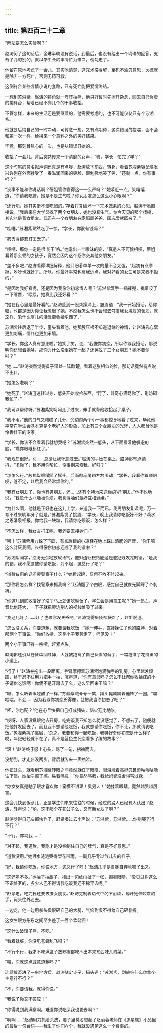 ```yaml
---
---
---
```

title: 第四百二十二章
---




“解法要怎么实验啊？”

赵涛问了这句话后，金琳半晌没有说话，到最后，也没有给出一个明确的回答，支吾了几句别的，就以学生会的事情忙为借口，匆匆走了。

他留在原地考虑了一会儿，其实他清楚，这咒术没得解，至死不渝的意思，大概就是除非一方死亡，否则无药可救。

这倒符合某些言情小说的套路，只有死亡能把爱情终结。

一想到苏湘紫，赵涛的额角就一阵阵抽痛，他只好暂时先抛开杂念，回去自己负责的接待台，帮着已经不剩几个的干事收拾。

不管怎样，未来的生活还是要继续的，他需要考虑的，也不可能仅仅只有个苏湘紫。

他就是后悔自己的一时冲动，可转念一想，又有点期待，这次错误的投喂，会不会和第一次一样，给换来一个意料之外的美好结果。

毕竟，那刻骨铭心的一次，也是从错误开始的。

收拾了一会儿，背后突然传来一个清脆的女声，“嗨，学长，忙完了咩？”

这个句尾的莫名拟声词还真是有点嗲，赵涛放下东西，转身，看着苏湘紫容光焕发兴许刚在外面接受了一番滋润回来的笑脸，很勉强地笑了笑，“还剩一点，你有事吗？”

“没事不能和你说话啊？蓓姐管你管得这——么严吗？”她凑近一点，笑嘻嘻道，“你请我吃糖，她是不是生气啦？你女朋友怎么这么小心眼啊？”

“还行吧，她其实挺不爱吃醋的。”存着打算破坏一下咒术效果的心思，赵涛干脆直接说，“我后来在大学又找了两个女朋友，她也没真生气。你今天见的那个杨楠，其实也是我女朋友。我还有一个女朋友在家照顾爸爸，国庆后就回来了。”

“哇噻，”苏湘紫果然吃了一惊，“学长，你很有钱吗？”

“我穷得都要打工去了。”

“啧啧，那你一定是很‘能干’咯。”她露出一个暧昧的笑，“真是人不可貌相哎，蓓姐看着那么乖的女孩子，竟然会因为这个忍你交其他女朋友。”

“差不多吧，”赵涛懒得详细解释，他只盼着单单一次的量不会太强，“起初有点摩擦，吵吵也就好了。所以，你最好平常也离我远点，我对好看的女生可是来者不拒的。”

“是因为我好看呢，还是因为我像你初恋情人呢？”苏湘紫双手一插裤兜，挑眉咬了一下嘴唇，“喂喂，她真比我还好看？”

“她在我心里是最好看的。”赵涛感到一股烦躁涌上，皱眉道，“我一开始搭话，给你糖，也都是因为你让我想起了她，不然我怎么也不会想去勾搭我女朋友的舍友，就这样，没什么事儿的话我要收拾东西了。”

苏湘紫往后退了半步，歪头看着他，她那股压根不知道退缩的神情，让赵涛的心窝更加刺痛，情绪也更加矛盾。

“学长，你这人真有意思哎。”她笑了笑，说，“我像你初恋，所以你跟我搭话，那说明你还想着她咯，那你为什么没跟她在一起？还另找了三个女朋友？她不要你啦？”

“她……”赵涛突然觉得鼻子深处一阵酸楚，看着这张相似的脸，那句话竟然有点说不出口。

“她怎么啦啊？”

“她死了。”赵涛迅速转过身，低头开始收拾东西，“行了，好奇心满足你了，别妨碍我忙了。”

“我可以帮你呀。”苏湘紫笑呵呵走了过来，伸手就帮他收拾起了桌子。

“我不用。”他的口气又糟糕了几分，旁边的两个小干事都惊讶地看了过来，毕竟他平常在学生会基本算是个老好人的形象，加上有三个女朋友的光环，人人都当他是怜香惜玉的专家。

“学长，你该不会看着我就想哭吧？”苏湘紫突然一低头，从下面看着他躲避的脸，“瞧你眼眶都红了。”

“我现在很好。别……总是让我怀念过去。”赵涛的手压在桌上，胳膊都有点颤抖，“求你了，我不用你帮忙，没事别来烦我，好吗？”

“那怎么行。”苏湘紫缓缓摇了摇头，后面的马尾辫左右甩动，“学长，我看你很顺眼哎，说不定，以后我会经常烦你的。”

“我有女朋友了，你也有男朋友，还……还有个特地来送你的‘好’朋友。”他不悦地说，“我没什么兴趣被你烦。我觉得咱们最好互相避嫌。”

“为什么啊，他就是正好也在这儿上学，来送我一下而已。我男朋友复读呢，万一考不过来明年分了就是。”苏湘紫挑了挑眉，“学长，晚上我请你吃饭好不好？滴水之恩涌泉相报，你给我一块糖，我请你吃顿饭，怎么样？”

“不怎么样，我女友打工呢，我还要去接她们。”

“喂！”苏湘紫用力跺了下脚，有点后跟的小凉鞋在地上踩出清脆的声音，“你干嘛这么讨厌我啊，长得像你初恋还成了我的错啦？”

“苏湘紫同学，”赵涛无奈地放软语气，他知道归根结底这是他犯贱发咒的错，“是我的错，我不愿意被你请吃饭，对不起，这总行了吧？”

“道歉有用的话还要警察干什么？”她瞪起眼，反倒不依不饶起来。

“那你要怎么样？找警察来抓我吗？”赵涛翻了个白眼，感觉自己就像光脚踩了个刺猬。

“你这儿到底收拾好了没？马上就该吃晚饭了，学生会是用童工呢？”她一昂头，声音比他还大，一下子就把旁边别人的视线给吸了过来。

“我这儿好了……好了也跟你没关系啊。”赵涛觉得脑袋都快炸了，赶忙说道。

“怎么没关系，你要道歉，就要请我吃饭！”她一伸手，直接挽住了他的胳膊，对着那两个干事说，“你们收拾，这臭小子我带走了，听见没！”

两个小干事吓得一哆嗦，赶紧点头。

赵涛都还没从愣怔中回过神，人就被拖离了自己负责的台子，一路拖进了花园里的小道上。

“行了！”赵涛被拖出一段距离，手臂摩擦着苏湘紫饱满弹手的乳房，心里越发烦躁，终于忍不住用力把手一抽，沉声道，“你有意思吗？怎么不让帮你收拾床的小子请你吃饭啊！你俩不是开房去了么，这么早回来干嘛？”

“呀，怎么听着跟吃醋了一样。”苏湘紫贼兮兮一笑，摇头晃脑围着他转了一圈，“喂喂喂，不会……因为我跟你初恋长得像，就把我当你初恋了吧？”

“呸，你也配？”他在心里快把自己打成猪头，恼火无比地说。

“哎呀，人家没真跟他去开房，吃完饭我不知怎么就没感觉了，不想去了，随便就把他打发回去了。而且我不想请他吃饭，我就想请你吃饭，你不让，那就请我吃饭。”苏湘紫挑了挑眉，“总之，我要和你一起吃饭，我特好奇你初恋是什么样子哎，年纪轻轻就不在了，真不是蓝色生死恋看多了编的故事？”

“滚！”赵涛终于怒上心头，骂了一句，拂袖而去。

没想到，才走出没两步，背后就传来一声抽泣。

他扭过头，就看到苏湘紫转眼之间竟然就红了眼眶，眼泪顺着高挺的鼻梁咕噜咕噜往下滚，她抬手擦了擦，扁着嘴说：“你竟然骂我，我爸妈都没舍得骂过我……”

“你女友真是瞎了眼才喜欢你！蛮横不讲理！臭男人！”她揉着眼睛，竟然越哭越厉害。

这会儿快到饭点儿，正是学生们来来往往的时候，经过的路人已经有人认出了赵涛，轻声说：“哟，这不那个花花公子么，又有新女友了啊？”

赵涛觉得自己头都快炸了，赶紧凑过去小声说：“苏湘紫，苏湘紫……你别哭了行不行？”

“不行。你骂我……”

“对不起，我道歉，我刚才是没控制住自己的脾气，真是不好意思。”

“道歉没用。”她泪水涟涟哭得梨花带雨，一副几乎背过气儿去的样子。

“好，我请你吃饭，你说地方，这总行了吧！”赵涛几乎是自暴自弃地喊了出来。

“这还差不多。”她抽了抽鼻子，掏出一包纸巾扯了一张，擦擦眼睛，“没见过你这么不识好歹的，多少人巴不得请我吃饭我还不稀罕去呢。”

“赶紧走，吃完我还要去接女朋友。”赵涛克制着语气中的不耐烦，躲开她伸过来的手，闷头往外走去。

一边走，他一边用拳头恨恨砸自己的大腿，气恼到恨不得给自己砸骨折。

这女生跟方彤彤之间至少差了一百个孟晓涵！

“这什么破馆子啊，不吃。”

“看着就脏，你没见苍蝇乱飞吗？”

“不行不行，我才不吃满盘子放辣椒都吃不出本来东西味儿的菜。”

“喂，你就这点诚意道歉吗？”

连续被否决了一串地方后，赵涛站定步子，扭头道：“苏湘紫，到底吃什么你拿个主意行不行？”

“不，你要请我，就得你说。”

“我说了你又不答应！”

“你得说到我满意啊。难道你说吃屎我也要去啊？”

“啊啊……”赵涛用力抓着头皮，脑子里莫名想起了赵丽蓉老师在《追星族》小品里的最后一句台词——我生了你们六个，我就没遇见这么一个费事的。